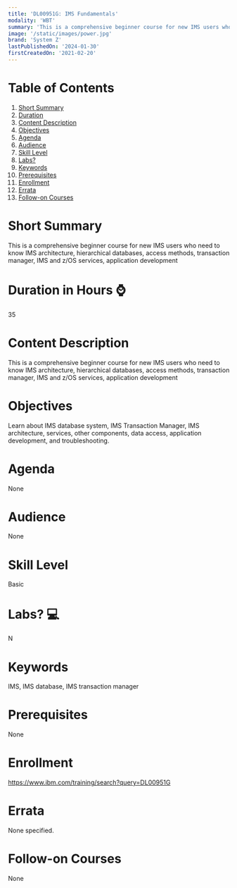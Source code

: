 ```yaml
---
title: 'DL00951G: IMS Fundamentals'
modality: 'WBT'
summary: 'This is a comprehensive beginner course for new IMS users who need to know IMS architecture, hierarchical databases, access methods, transaction manager, IMS and z/OS services, application development'
image: '/static/images/power.jpg'
brand: 'System Z'
lastPublishedOn: '2024-01-30'
firstCreatedOn: '2021-02-20'
---
```

# Table of Contents
1.  [Short Summary](#short-summary)
2.  [Duration](#duration-in-hours-)
3.  [Content Description](#content-description)
4.  [Objectives](#objectives)
5.  [Agenda](#agenda)
6.  [Audience](#audience)
7.  [Skill Level](#skill-level)
8.  [Labs?](#labs-)
9.  [Keywords](#keywords)
10. [Prerequisites](#prerequisites)
11. [Enrollment](#enrollment)
12. [Errata](#errata)
13. [Follow-on Courses](#follow-on-courses)

# Short Summary
This is a comprehensive beginner course for new IMS users who need to know IMS architecture, hierarchical databases, access methods, transaction manager, IMS and z/OS services, application development

# Duration in Hours ⌚
35

# Content Description
This is a comprehensive beginner course for new IMS users who need to know IMS architecture, hierarchical databases, access methods, transaction manager, IMS and z/OS services, application development

# Objectives
Learn about IMS database system, IMS Transaction Manager, IMS architecture, services, other components, data access, application development, and troubleshooting.



# Agenda
None

# Audience
None

# Skill Level
Basic

# Labs? 💻
N

# Keywords
IMS, IMS database, IMS transaction manager

# Prerequisites
None

# Enrollment
https://www.ibm.com/training/search?query=DL00951G

# Errata
None specified.

# Follow-on Courses
None

